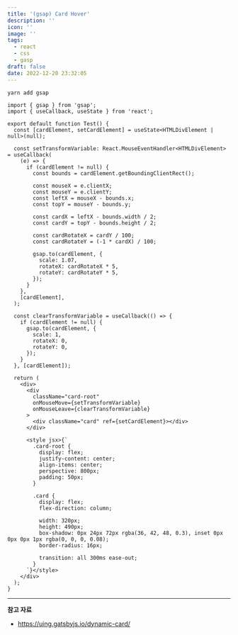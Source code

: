 ```yaml
---
title: '(gsap) Card Hover'
description: ''
icon: ''
image: ''
tags:
  - react
  - css
  - gasp
draft: false
date: 2022-12-20 23:32:05
---
```


```shell
yarn add gsap
```

```tsx
import { gsap } from 'gsap';
import { useCallback, useState } from 'react';

export default function Test() {
  const [cardElement, setCardElement] = useState<HTMLDivElement | null>(null);

  const setTransformVariable: React.MouseEventHandler<HTMLDivElement> = useCallback(
    (e) => {
      if (cardElement != null) {
        const bounds = cardElement.getBoundingClientRect();

        const mouseX = e.clientX;
        const mouseY = e.clientY;
        const leftX = mouseX - bounds.x;
        const topY = mouseY - bounds.y;

        const cardX = leftX - bounds.width / 2;
        const cardY = topY - bounds.height / 2;

        const cardRotateX = cardY / 100;
        const cardRotateY = (-1 * cardX) / 100;

        gsap.to(cardElement, {
          scale: 1.07,
          rotateX: cardRotateX * 5,
          rotateY: cardRotateY * 5,
        });
      }
    },
    [cardElement],
  );

  const clearTransformVariable = useCallback(() => {
    if (cardElement != null) {
      gsap.to(cardElement, {
        scale: 1,
        rotateX: 0,
        rotateY: 0,
      });
    }
  }, [cardElement]);

  return (
    <div>
      <div
        className="card-root"
        onMouseMove={setTransformVariable}
        onMouseLeave={clearTransformVariable}
      >
        <div className="card" ref={setCardElement}></div>
      </div>

      <style jsx>{`
        .card-root {
          display: flex;
          justify-content: center;
          align-items: center;
          perspective: 800px;
          padding: 50px;
        }

        .card {
          display: flex;
          flex-direction: column;

          width: 320px;
          height: 490px;
          box-shadow: 0px 24px 72px rgba(36, 42, 48, 0.3), inset 0px 0px 0px 1px rgba(0, 0, 0, 0.08);
          border-radius: 16px;

          transition: all 300ms ease-out;
        }
      `}</style>
    </div>
  );
}
```

---

**참고 자료**

- https://uing.gatsbyjs.io/dynamic-card/
